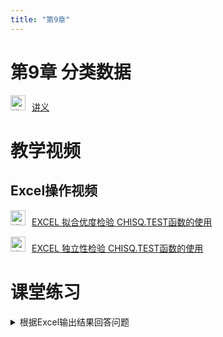 ```yaml
---
title: "第9章"
---
```


# 第9章 分类数据

<img src="img/teacher.png" alt="讲义" style="width: 24px; height: 24px;margin-right: 10px">[讲义](https://lizongzhang.github.io/stat/chap9.html)

# 教学视频 

## Excel操作视频

<img src="img/video.png" alt="讲义" style="width: 24px; height: 24px;margin-right: 10px">[EXCEL 拟合优度检验 CHISQ.TEST函数的使用](https://www.bilibili.com/video/BV1454y167ko/)

<img src="img/video.png" alt="讲义" style="width: 24px; height: 24px;margin-right: 10px">[EXCEL 独立性检验 CHISQ.TEST函数的使用](https://www.bilibili.com/video/BV19A411x7EU/)

# 课堂练习

<details>
  <summary>根据Excel输出结果回答问题</summary>
  
数据简介: 下图是505位基金经理的性别、学历、专业的数据结构（数据文件：习题14.1.xlsx），完成以下任务：

![](img/manager1.png){.lightbox} 

请回答以下问题：

1. 补充完整下图中1-6号单元格处的数字

![](img/manager2.png){.lightbox}

2 回答下列问题

- 2.1 写出第1题中独立性检验的原假设和备择假设.
    
- 2.2 写出独立性检验中卡方检验统计量的计算公式？
    
- 2.3 11.345是卡方分布上的哪个值？可以画图示意.
    
- 2.4 解释P值的含义.

- 2.5 基金经理的性别和专业是否独立？若不独立，简要描述二者的关系有何特征？

![](img/manager3.png){.lightbox}


<details>

# 习题讲评

<img src="img/video.png" alt="讲义" style="width: 24px; height: 24px;margin-right: 10px">[教材第9章习题讲评Excel](https://www.bilibili.com/video/BV1pu411s7SQ/)


<img src="img/video.png" alt="讲义" style="width: 24px; height: 24px;margin-right: 10px">[独立性检验：习题9.3在SPSS中的实现](https://www.bilibili.com/video/BV1854y167KL)

https://www.bilibili.com/video/BV1J94y1H7uv/

<img src="img/video.png" alt="讲义" style="width: 24px; height: 24px;margin-right: 10px">[教材习题9.2和9.4在SPSS中的实现：卡方检验](https://www.bilibili.com/video/BV1J94y1H7uv/)

# 学生习作讲评

<img src="img/link.png" style="width: 24px; height: 24px;margin-right: 10px"> [第9章教材习题学生习作点评](https://lizongzhang.github.io/statwithspss/chap9ex.html){target="_blank"}

# 拓展资源

<img src="img/link.png" style="width: 24px; height: 24px;margin-right: 10px">独立性检验计算器 <https://www.standarddeviationcalculator.io/chi-square-calculator>{target="_blank"}

